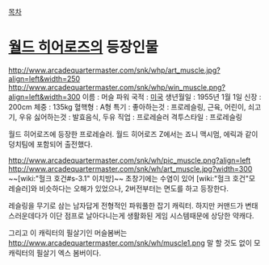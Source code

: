 [[목차]]

= [[월드 히어로즈]]의 등장인물 =
http://www.arcadequartermaster.com/snk/whp/art_muscle.jpg?align=left&width=250
http://www.arcadequartermaster.com/snk/whp/win_muscle.png?align=left&width=300
이름 : 머슬 파워
국적 : [[미국]]
생년월일 : 1955년 1월 1일 
신장 : 200cm
체중 : 135kg
혈핵형 : A형
특기 : 
좋아하는것 : 프로레슬링, 근육, 어린이, 쇠고기, 우유 
싫어하는것 : 발효음식, 두유
직업 : 프로레슬러
격투스타일 : 프로레슬링

월드 히어로즈에 등장한 프로레슬러. 월드 히어로즈 Z에서는 죠니 맥시멈, 에릭과 같이 덩치팀에 포함되어 출전했다.

http://www.arcadequartermaster.com/snk/wh/pic_muscle.png?align=left
http://www.arcadequartermaster.com/snk/wh/art_muscle.jpg?width=300
~~[wiki:"헐크 호건#s-3.1" 이치방]~~
초창기에는 수염이 있어 [wiki:"헐크 호건"모 레슬러]와 비슷하다는 오해가 있었으나, 2버전부터는 면도를 하고 등장한다.

레슬링을 무기로 삼는 남자답게 전형적인 파워풀한 잡기 캐릭터. 하지만 커맨드가 변태스러운데다가 이단 점프로 날아다니는게 생활화된 게임 시스템때문에 상당한 약캐다.

그리고 이 캐릭터의 필살기인 머슬봄버는 
http://www.arcadequartermaster.com/snk/wh/muscle1.png
말 할 것도 없이 모 캐릭터의 필살기 엑스 봄버이다.
